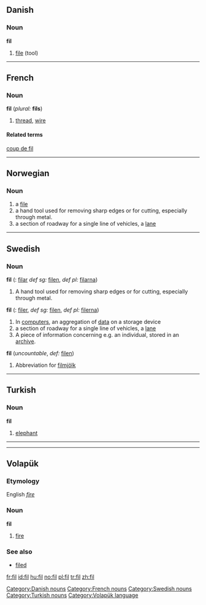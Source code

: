 ==Danish==
===Noun===
'''fil'''

# [[file]] (tool)

[[Category:Danish nouns]]

----

==French==
===Noun===
'''fil''' {{m}} (''plural:'' '''fils''')
# [[thread]], [[wire]]
====Related terms====
[[coup de fil]]

----

==Norwegian==
===Noun===
{{no-noun-c|fil}}
#a [[file]]
#a hand tool used for removing sharp edges or for cutting, especially through metal.
#a section of roadway for a single line of vehicles, a [[lane]]

----

==Swedish==
===Noun===
'''fil''' ({{p}}: [[filar]] ''def sg:'' [[filen]], ''def pl:'' [[filarna]])
# A hand tool used for removing sharp edges or for cutting, especially through metal.

'''fil''' ({{p}}: [[filer]], ''def sg:'' [[filen]], ''def pl:'' [[filerna]])
# In [[computers]], an aggregation of [[data]] on a storage device
# a section of roadway for a single line of vehicles, a [[lane]]
# A piece of information concerning e.g. an individual, stored in an [[archive]].

'''fil''' (''uncountable'', ''def:'' [[filen]])
# Abbreviation for [[filmjölk]]

----

==Turkish==
===Noun===
'''fil'''
# [[elephant]]

----


----

==Volapük==
===Etymology===
English ''[[fire]]''
===Noun===
'''fil'''

# [[fire]]

===See also===
*[[filed]]

[[Category:French nouns]]
[[Category:Swedish nouns]]
[[Category:Turkish nouns]]
[[Category:Volapük language]]

[[fr:fil]]
[[id:fil]]
[[hu:fil]]
[[no:fil]]
[[pl:fil]]
[[tr:fil]]
[[zh:fil]]